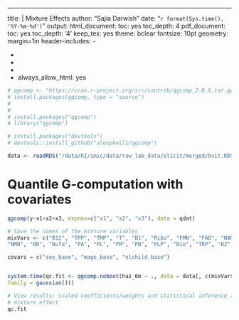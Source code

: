 ---
title: |
  Mixture Effects
author: "Sajia Darwish"
date: "`r format(Sys.time(), '%Y-%m-%d')`"
output:
  html_document:
    toc: yes
    toc_depth: 4
  pdf_document:
    toc: yes
    toc_depth: '4'
keep_tex: yes
theme: bclear
fontsize: 10pt
geometry: margin=1in
header-includes:
- \usepackage{enumitem}
- \usepackage{indentfirst}
- \usepackage[default, scale=1]{raleway}
- \usepackage[T1]{fontenc}
- \usepackage{inconsolata}
always_allow_html: yes

```r
# qgcomp <- "https://cran.r-project.org/src/contrib/qgcomp_2.8.6.tar.gz"
# install.packages(qgcomp, type = "source")
# 
# 
# install.packages("qgcomp")
# library("qgcomp")

# install.packages("devtools")
# devtools::install_github("alexpkeil1/qgcomp")

data <- readRDS("/data/KI/imic/data/raw_lab_data/elicit/merged/bvit.RDS")
```

# Quantile G-computation with covariates
```r
qgcomp(y~x1+x2+x3, expnms=c("x1", "x2", "x3"), data = qdat)

# Save the names of the mixture variables
mixVars <- c("B12", "TPP", "TMP", "T", "B1", "Ribo", "FMN", "FAD", "NAM", "NAD",
"NMN", "NR", "Nufa", "PA", "PL", "PM", "PN", "PLP", "Bio", "TRP", "B2", "B3", "B6")

covars = c("sex_base", "mage_base", "nlchild_base")


system.time(qc.fit <- qgcomp.noboot(haz_6m ~ ., data = data[, c(mixVars, 'haz_6m')],
family = gaussian()))

# View results: scaled coefficients/weights and statistical inference about
# mixture effect
qc.fit
```











